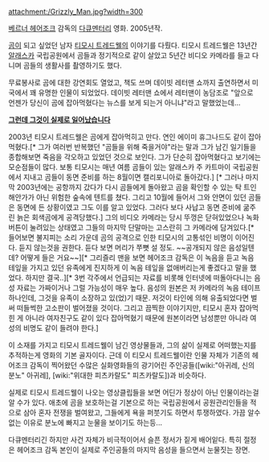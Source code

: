 attachment:/Grizzly_Man.jpg?width=300

[[베르너 헤어조크]] 감독의 [[다큐멘터리]] 영화. 2005년작.

[[곰]]이 되고 싶었던 남자 [[티모시 트레드웰]]의 이야기를 다뤘다. 티모시 트레드웰은 13년간 [[알래스카]] 국립공원에서 곰들과 정기적으로 같이 살았고 5년간 비디오 카메라를 들고 다니며 곰들의 생활사를 촬영하기도 했다.

무료봉사로 곰에 대한 강연회도 열었고, 책도 쓰며 데이빗 레터맨 쇼까지 출연하면서 미국에서 꽤 유명한 인물이 되었었다. 데이빗 레터맨 쇼에서 레터맨이 농담조로 "앞으로 언젠가 당신이 곰에 잡아먹혔다는 뉴스를 보게 되는거 아니냐"라고 말했었는데...

'''[[그런데 그것이 실제로 일어났습니다]]'''

2003년 티모시 트레드웰은 곰에게 잡아먹히고 만다. 연인 에이미 휴그나드도 같이 잡아먹혔다.[* 그가 여러번 반복했던 "곰들을 위해 죽을거야"라는 말과 그가 남긴 일기들을 종합해보면 죽음을 각오하고 있었던 것으로 보인다. 그가 단순히 잡아먹혔다고 보기에는 모순점들이 많다. 보통 티모시는 매년 여름 곰들이 있는 알래스카 주 카트마이 국립공원에서 지내고 곰들이 동면 준비를 하는 8월이면 캘리포니아로 돌아갔다.] [* 그러나 마지막 2003년에는 공항까지 갔다가 다시 곰들에게 돌아왔고 곰을 확인할 수 있는 탁 트인 해안가가 아닌 위험한 숲속에 텐트를 쳤다. 그리고 10월에 들어서 그와 안면이 있던 곰들은 동면에 든 상황이였고 그도 이를 알고 있었다. 그러다 보다 사납고 동면 준비에 굶주린 늙은 회색곰에게 공격당했다.] 그의 비디오 카메라는 당시 뚜껑은 닫혀있었으나 녹화버튼이 눌려있는 상태였고 그들의 마지막 단말마는 고스란히 그 카메라에 담겨있다.[* 들어보면 불지피는 소리 가운데 곰의 공격으로 인한 티모시의 고통섞인 비명이 이어진다. 듣지 않는것을 권한다. 듣다 보면 머리가 쭈뼛 설 정도. ~~공개되지 않은 음성일텐데? 어떻게 들은 거요~~][* 그리즐리 맨을 보면 헤어조크 감독은 이 녹음을 듣고 녹음 테잎을 가지고 있던 유족에게 진지하게 이 녹음 테잎을 없애버리는게 좋겠다고 말을 했었다. 하지만 결국..][* 3번 각주에서 언급되는 자료를 비롯해 인터넷에 떠돌아다니는 음성 자료는 가짜이거나 그럴 가능성이 매우 높다. 음성의 원본은 저 카메라의 녹음 테이프 하나인데, 그것을 유족이 소장하고 있(었)기 때문. 저것이 타인에 의해 유출되었다면 벌써 떠들썩한 고소판이 벌어졌을 것이다. 그리고 끔찍한 이야기지만, 티모시 혼자 잡아먹힌 게 아니라 여자친구도 같이 있다 잡아먹혔기 때문에 원본이라면 남성뿐만 아니라 여성의 비명도 같이 들려야 한다.]

이 소재를 가지고 티모시 트레드웰이 남긴 영상물들과, 그의 삶이 실제로 어떠했는지를 추적하는게 영화의 기본 골자이다. 근데 이 티모시 트레드웰이란 인물 자체가 기존의 헤어조크 감독이 찍어왔던 수많은 실화영화들의 광기어린 주인공들([wiki:"아귀레, 신의 분노" 아귀레], [wiki:"위대한 피츠카랄도" 피츠카랄도])과 비슷하다. 

실제로 티모시 트레드웰이 나오는 영상클립들을 보면 어딘가 정상이 아닌 인물이라는걸 알 수가 있다. 애초에 곰을 보호하는걸 기본으로 하는 국립공원에서 공원관리인들을 적으로 삼아 혼자 전쟁을 벌여왔고, 그들에게 욕을 퍼붓기도 하면서 투쟁하였다. 가끔 알수없는 이유로 분노에 빠지고 눈물을 보이기도 하는등...

다큐멘터리긴 하지만 사건 자체가 비극적이어서 슬픈 정서가 짙게 배어잍다. 특히 절정은 헤어조크 감독 본인이 실제로 주인공들의 마지막 음성을 들으면서 눈물짓는 장면. 
